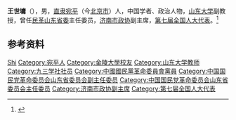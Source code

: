 '''王世墉'''（{{bd|1917年||1991年|12月19日}}），男，[[直隶|直隶]][[宛平县|宛平]]（今[[北京市|北京市]]）人，中国学者、政治人物，[[山东大学|山东大学]]副教授，曾任[[民革山东省委|民革山东省委]]主任委员，[[济南市政协|济南市政协]]副主席，[[第七届全国人大代表|第七届全国人大代表]]。<ref>{{Cite book|title=中华人民共和国职官志|author=何虎生, 李耀东, 向常福主编|publisher=中国社会出版社|year=2003|isbn=9787800883934|location=北京|pages=}}</ref>

== 参考资料 ==
{{reflist}}

{{中国人物小作品}}

{{Authority control}}
{{DEFAULTSORT:Wang王}}
[[Category:王姓|Shi]]
[[Category:宛平人|Category:宛平人]]
[[Category:金陵大學校友|Category:金陵大學校友]]
[[Category:山东大学教师|Category:山东大学教师]]
[[Category:九三学社社员|Category:九三学社社员]]
[[Category:中國國民黨革命委員會黨員|Category:中國國民黨革命委員會黨員]]
[[Category:中国国民党革命委员会山东省委员会副主任委员|Category:中国国民党革命委员会山东省委员会副主任委员]]
[[Category:中国国民党革命委员会山东省委员会主任委员|Category:中国国民党革命委员会山东省委员会主任委员]]
[[Category:济南市政协副主席|Category:济南市政协副主席]]
[[Category:第七届全国人大代表|Category:第七届全国人大代表]]